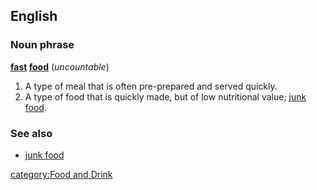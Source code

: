 ==English==
===Noun phrase===
'''[[fast]] [[food]]''' (''uncountable'')

#A type of meal that is often pre-prepared and served quickly.
#A type of food that is quickly made, but of low nutritional value; [[junk food]].

<!-- not adj but noun used attributively -  shouldn't this be hyphenated anyway?
===Adjective phrase===
'''[[fast]] [[food]]'''
#used to describe an establishment serving this kind of food
#*'''''Fast food''' [[restaurant]]s are often [[inexpensive]].''
-->
===See also===
*[[junk food]]
{{Wikipedia}}

[[category:Food and Drink]]